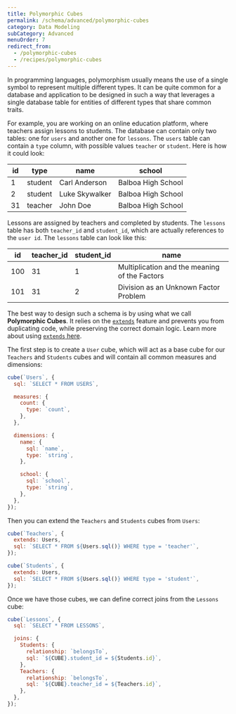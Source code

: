 ```yaml
---
title: Polymorphic Cubes
permalink: /schema/advanced/polymorphic-cubes
category: Data Modeling
subCategory: Advanced
menuOrder: 7
redirect_from:
  - /polymorphic-cubes
  - /recipes/polymorphic-cubes
---
```


In programming languages, polymorphism usually means the use of a single symbol
to represent multiple different types. It can be quite common for a database and
application to be designed in such a way that leverages a single database table
for entities of different types that share common traits.

For example, you are working on an online education platform, where teachers
assign lessons to students. The database can contain only two tables: one for
`users` and another one for `lessons`. The `users` table can contain a `type`
column, with possible values `teacher` or `student`. Here is how it could look:

| **id** | **type** | **name**       | **school**         |
| ------ | -------- | -------------- | ------------------ |
| 1      | student  | Carl Anderson  | Balboa High School |
| 2      | student  | Luke Skywalker | Balboa High School |
| 31     | teacher  | John Doe       | Balboa High School |

Lessons are assigned by teachers and completed by students. The `lessons` table
has both `teacher_id` and `student_id`, which are actually references to the
`user id`. The `lessons` table can look like this:

| **id** | **teacher_id** | **student_id** | **name**                                      |
| ------ | -------------- | -------------- | --------------------------------------------- |
| 100    | 31             | 1              | Multiplication and the meaning of the Factors |
| 101    | 31             | 2              | Division as an Unknown Factor Problem         |

The best way to design such a schema is by using what we call **Polymorphic
Cubes**. It relies on the [`extends`][ref-schema-ref-cubes-extends] feature and
prevents you from duplicating code, while preserving the correct domain logic.
Learn more about using [`extends` here][ref-schema-advanced-extend].

The first step is to create a `User` cube, which will act as a base cube for our
`Teachers` and `Students` cubes and will contain all common measures and
dimensions:

```javascript
cube(`Users`, {
  sql: `SELECT * FROM USERS`,

  measures: {
    count: {
      type: `count`,
    },
  },

  dimensions: {
    name: {
      sql: `name`,
      type: `string`,
    },

    school: {
      sql: `school`,
      type: `string`,
    },
  },
});
```

Then you can extend the `Teachers` and `Students` cubes from `Users`:

```javascript
cube(`Teachers`, {
  extends: Users,
  sql: `SELECT * FROM ${Users.sql()} WHERE type = 'teacher'`,
});

cube(`Students`, {
  extends: Users,
  sql: `SELECT * FROM ${Users.sql()} WHERE type = 'student'`,
});
```

Once we have those cubes, we can define correct joins from the `Lessons` cube:

```javascript
cube(`Lessons`, {
  sql: `SELECT * FROM LESSONS`,

  joins: {
    Students: {
      relationship: `belongsTo`,
      sql: `${CUBE}.student_id = ${Students.id}`,
    },
    Teachers: {
      relationship: `belongsTo`,
      sql: `${CUBE}.teacher_id = ${Teachers.id}`,
    },
  },
});
```

[ref-schema-advanced-extend]: /schema/advanced/extending-cubes
[ref-schema-ref-cubes-extends]: /schema/reference/cube#extends
